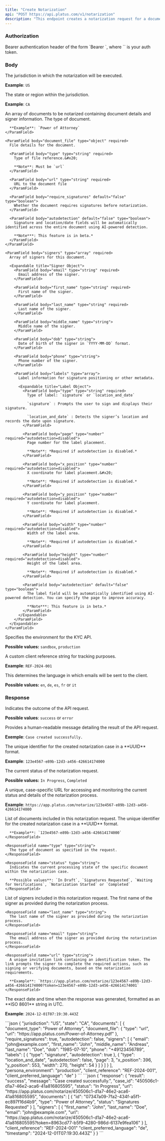 ```yaml
---
title: "Create Notarization"
api: "POST https://api.platus.com/v1/notarization"
description: "This endpoint creates a notarization request for a document"
---
```


### Authorization

<ParamField header="Authorization" type="string" required>
  Bearer authentication header of the form `Bearer <token>`, where `<token>` is your auth token.
</ParamField>

### Body

<ParamField body="jurisdiction" type="string" required>
  The jurisdiction in which the notarization will be executed.

  **Example**: `US`
</ParamField>

<ParamField body="state" type="string">
  The state or region within the jurisdiction.

  **Example**: `CA`
</ParamField>

<ParamField body="documents" type="array" required>
  An array of documents to be notarized containing document details and signer information.

  <Expandable title="Document Object">
    <ParamField body="document_type" type="string">
      The type of document.

      **Example**: `Power of Attorney`
    </ParamField>

    <ParamField body="document_file" type="object" required>
      File details for the document.

      <ParamField body="type" type="string" required>
        Type of file reference.&#x20;

        **Note**: Must be `url`
      </ParamField>

      <ParamField body="url" type="string" required>
        URL to the document file
      </ParamField>

      <ParamField body="require_signatures" default="false" type="boolean">
        Whether the document requires signatures before notarization.
      </ParamField>

      <ParamField body="autodetection" default="false" type="boolean">
        Signature and location/date fields will be automatically identified across the entire document using AI-powered detection.

        **Note***: This feature is in beta.*
      </ParamField>
    </ParamField>

    <ParamField body="signers" type="array" required>
      Array of signers for this document.

      <Expandable title="Signer Object">
        <ParamField body="email" type="string" required>
          Email address of the signer.
        </ParamField>

        <ParamField body="first_name" type="string" required>
          First name of the signer.
        </ParamField>

        <ParamField body="last_name" type="string" required>
          Last name of the signer.
        </ParamField>

        <ParamField body="middle_name" type="string">
          Middle name of the signer.
        </ParamField>

        <ParamField body="dob" type="string">
          Date of birth of the signer in `YYYY-MM-DD` format.
        </ParamField>

        <ParamField body="phone" type="string">
          Phone number of the signer.
        </ParamField>

        <ParamField body="labels" type="array">
          Label information for signature positioning or other metadata.

          <Expandable title="Label Object">
            <ParamField body="type" type="string" required>
              Type of label: `signature` or `location_and_date`

              `signature` : Prompts the user to sign and displays their signature.

              `location_and_date` : Detects the signer’s location and records the date upon signature.
            </ParamField>

            <ParamField body="page" type="number" required="autodetection=disabled">
              Page number for the label placement.

              **Note**: *Required if autodetection is disabled.*
            </ParamField>

            <ParamField body="x_position" type="number" required="autodetection=disabled">
              X coordinate for label placement.&#x20;

              **Note**: *Required if autodetection is disabled.*
            </ParamField>

            <ParamField body="y_position" type="number" required="autodetection=disabled">
              Y coordinate for label placement.

              **Note**: *Required if autodetection is disabled.*
            </ParamField>

            <ParamField body="width" type="number" required="autodetection=disabled">
              Width of the label area.

              **Note**: *Required if autodetection is disabled.*
            </ParamField>

            <ParamField body="height" type="number" required="autodetection=disabled">
              Height of the label area.

              **Note**: *Required if autodetection is disabled.*
            </ParamField>

            <ParamField body="autodetection" default="false" type="boolean">
              The label field will be automatically identified using AI-powered detection. You can specify the page to improve accuracy.

              **Note***: This feature is in beta.*
            </ParamField>
          </Expandable>
        </ParamField>
      </Expandable>
    </ParamField>
  </Expandable>
</ParamField>

<ParamField body="kyc_environment" default="production" type="string">
  Specifies the environment for the KYC API.

  **Possible values:** `sandbox`, `production`
</ParamField>

<ParamField body="client_reference" type="string">
  A custom client reference string for tracking purposes.

  **Example**: `REF-2024-001`
</ParamField>

<ParamField body="client_preferred_language" default="en" type="string">
  This determines the language in which emails will be sent to the client.

  **Possible values:** `en`, `de`, `es`, `fr` or `it`
</ParamField>

### Response

<ResponseField name="result" type="string">
  Indicates the outcome of the API request.

  **Possible values**: `success` or `error`
</ResponseField>

<ResponseField name="message" type="string">
  Provides a human-readable message detailing the result of the API request.

  **Exemple**: `Case created successfully.`
</ResponseField>

<ResponseField name="case_id" type="string">
  The unique identifier for the created notarization case in a **UUID** format.

  **Example**: `123e4567-e89b-12d3-a456-426614174000`
</ResponseField>

<ResponseField name="status" type="string">
  The current status of the notarization request.

  **Possible values:** `In Progress`, `Completed`
</ResponseField>

<ResponseField name="url" type="string">
  A unique, case-specific URL for accessing and monitoring the current status and details of the notarization process.

  **Example**: `https://app.platus.com/notarize/123e4567-e89b-12d3-a456-426614174000`
</ResponseField>

<ResponseField name="documents" type="array">
  List of documents included in this notarization request.

  <Expandable title="Documents Response Object">
    <ResponseField name="id" type="string">
      The unique identifier for the created notarization case in a **UUID** format.

      **Example**: `123e4567-e89b-12d3-a456-426614174000`
    </ResponseField>

    <ResponseField name="type" type="string">
      The type of document as specified in the request.
    </ResponseField>

    <ResponseField name="status" type="string">
      Indicates the current processing state of the specific document within the notarization case.

      **Possible values**: `In Draft`, `Signatures Requested`, `Waiting for Verifications`, `Notarization Started` or `Completed`
    </ResponseField>
  </Expandable>
</ResponseField>

<ResponseField name="signers" type="array">
  List of signers included in this notarization request.

  <Expandable title="Signers Response Object">
    <ResponseField name="first_name" type="string">
      The first name of the signer as provided during the notarization process.
    </ResponseField>

    <ResponseField name="last_name" type="string">
      The last name of the signer as provided during the notarization process.
    </ResponseField>

    <ResponseField name="email" type="string">
      The email address of the signer as provided during the notarization process.
    </ResponseField>

    <ResponseField name="url" type="string">
      A unique invitation link containing an identification token. The link prompts the signer to complete the required actions, such as signing or verifying documents, based on the notarization requirements.

      **Example**: `https://app.platus.com/notarize/123e4567-e89b-12d3-a456-426614174000?token=123e4567-e89b-12d3-a456-426614174001`
    </ResponseField>
  </Expandable>
</ResponseField>

<ResponseField name="timestamp" type="string">
  The exact date and time when the response was generated, formatted as an **ISO 8601** string in UTC.

  **Example**: `2024-12-01T07:19:30.443Z`
</ResponseField>

<RequestExample>
  ```json
  {
    "jurisdiction": "US",
    "state": "CA",
    "documents": [
        {
            "document_type": "Power of Attorney",
            "document_file": {
                "type": "url",
                "url": "https://app.platus.com/Power-of-Attorney.pdf"
            },
            "require_signatures": true,
            "autodetection": false,
            "signers": [
                {
                    "email": "john@example.com",
                    "first_name": "John",
                    "middle_name": "Andreas",
                    "last_name": "Doe",
                    "dob": "1985-07-10",
                    "phone": "+49123456789",
                    "labels": [
                        {
                            "type": "signature",
                            "autodetection": true
                        },
                        {
                            "type": "location_and_date",
                            "autodetection": false,
                            "page": 3,
                            "x_position": 396,
                            "y_position": 553,
                            "width": 270,
                            "height": 54
                        }
                    ]
                }
            ]
        }
    ],
    "persona_environment": "production",
    "client_reference": "REF-2024-001",
    "client_preferred_language": "de"
  }
  ```
</RequestExample>

<ResponseExample>
  ```json
  {
    "response": {
        "result": "success",
        "message": "Case created successfully.",
        "case_id": "450506c1-d1a7-46e2-aca6-41a816805595",
        "status": "In Progress",
        "url": "https://app.platus.com/notarize/450506c1-d1a7-46e2-aca6-41a816805595",
        "documents": [
            {
                "id": "07347a09-7fa2-434f-a5f1-ec897f16d4b9",
                "type": "Power of Attorney",
                "status": "Signatures Requested"
            }
        ],
        "signers": [
            {
                "first_name": "John",
                "last_name": "Doe",
                "email": "john@example.com",
                "url": "https://app.platus.com/notarize/450506c1-d1a7-46e2-aca6-41a816805595?token=8963cd77-b5f9-4280-986d-6137e9fea106"
            }
        ],
        "client_reference": "REF-2024-001"
        "client_preferred_language": "de",
        "timestamp": "2024-12-01T07:19:30.443Z"
    }
  }
  ```
</ResponseExample>